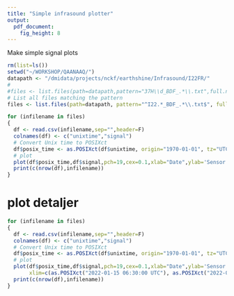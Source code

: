 ```yaml
---
title: "Simple infrasound plotter"
output: 
  pdf_document: 
    fig_height: 8
---
```


Make simple signal plots 

```r
rm(list=ls())
setwd("~/WORKSHOP/QAANAAQ/")
datapath <- "/dmidata/projects/nckf/earthshine/Infrasound/I22FR/"
#
#files <- list.files(path=datapath,pattern="37H\\d_BDF_.*\\.txt",full.names = T)
# List all files matching the pattern
files <- list.files(path=datapath, pattern="^I22.*_BDF_.*\\.txt$", full.names=TRUE)

for (infilename in files)
{
  df <- read.csv(infilename,sep="",header=F)
  colnames(df) <- c("unixtime","signal")
  # Convert Unix time to POSIXct
  df$posix_time <- as.POSIXct(df$unixtime, origin="1970-01-01", tz="UTC")
  # plot
  plot(df$posix_time,df$signal,pch=19,cex=0.1,xlab="Date",ylab='Sensor signal',main=infilename)
  print(c(nrow(df),infilename))
}
```
# plot detaljer
```r
for (infilename in files)
{
  df <- read.csv(infilename,sep="",header=F)
  colnames(df) <- c("unixtime","signal")
  # Convert Unix time to POSIXct
  df$posix_time <- as.POSIXct(df$unixtime, origin="1970-01-01", tz="UTC")
  # plot
  plot(df$posix_time,df$signal,pch=19,cex=0.1,xlab="Date",ylab='Sensor signal',main=infilename, 
       xlim=c(as.POSIXct("2022-01-15 06:30:00 UTC"), as.POSIXct("2022-01-15 07:00:00 UTC")))
  print(c(nrow(df),infilename))
}
```


